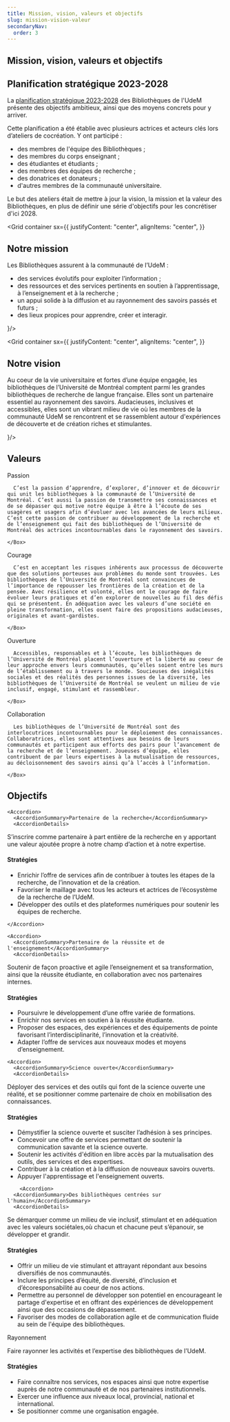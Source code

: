```yaml
---
title: Mission, vision, valeurs et objectifs
slug: mission-vision-valeur
secondaryNav:
  order: 3
---
```



<Section>

# Mission, vision, valeurs et objectifs

## Planification stratégique 2023-2028

La [planification stratégique 2023-2028](/static/a-propos/planification-strategique.pdf) des Bibliothèques de l'UdeM présente des objectifs ambitieux, ainsi que des moyens concrets pour y arriver.

Cette planification a été établie avec plusieurs actrices et acteurs clés lors d’ateliers de cocréation. Y ont participé :

- des membres de l'équipe des Bibliothèques ;
- des membres du corps enseignant ;
- des étudiantes et étudiants ;
- des membres des équipes de recherche ;
- des donatrices et donateurs ;
- d'autres membres de la communauté universitaire.

Le but des ateliers était de mettre à jour la vision, la mission et la valeur des Bibliothèques, en plus de définir une série d'objectifs pour les concrétiser d'ici 2028.

<Divider />

<Grid 
container
sx={{
    justifyContent: "center",
    alignItems: "center",
  }}
  >
<Grid size={8}>
<h2>Notre mission</h2>
      
<p>Les Bibliothèques assurent à la communauté de l’UdeM :</p>

<ul><li>des services évolutifs pour exploiter l’information ;</li>
<li>des ressources et des services pertinents en soutien à l’apprentissage, à l’enseignement et à la recherche ;</li>
<li>un appui solide à la diffusion et au rayonnement des savoirs passés et futurs ;</li>
<li>des lieux propices pour apprendre, créer et interagir.</li></ul>
</Grid>
<Grid size={4}>
<IconInSquare color='vertPale' icon={<Target color='orange' />}/>
</Grid>
</Grid>

<Divider />

<Grid 
container
sx={{
    justifyContent: "center",
    alignItems: "center",
  }}
  >
<Grid size={8}>
<h2>Notre vision</h2>
      
<p>Au coeur de la vie universitaire et fortes d’une équipe engagée, les bibliothèques de l’Université de Montréal comptent parmi les grandes bibliothèques de recherche de langue française. Elles sont un partenaire essentiel au rayonnement des savoirs. Audacieuses, inclusives et accessibles, elles sont un vibrant milieu de vie où les membres de la communauté UdeM se rencontrent et se rassemblent autour d'expériences de découverte et de création riches et stimulantes.</p>
</Grid>
<Grid size={4}>
<IconInSquare color='bleu100' icon={<Binoculars color='bleuPrincipal' />}/>
</Grid>
</Grid>

<Divider />

## Valeurs

<Grid container spacing={2}>
  <Grid size={{ xs: 12, md: 6 }}>
    <Box
      sx={{
        p:2,
        bgcolor: '#FEE1DE',
        borderRadius: '1rem',
        height: '100%',
      }}
    >
      <Grid container
        sx={{
          alignItems: "center",
        }}
      >
        <Grid size="grow">
          <Typography variant="h3">Passion</Typography>
        </Grid>
        <Grid size="auto">
          <Heart color='#F04E24' size={50} />
        </Grid>
      </Grid>

      C’est la passion d’apprendre, d’explorer, d’innover et de découvrir qui unit les bibliothèques à la communauté de l’Université de Montréal. C’est aussi la passion de transmettre ses connaissances et de se dépasser qui motive notre équipe à être à l’écoute de ses usagères et usagers afin d’évoluer avec les avancées de leurs milieux. C’est cette passion de contribuer au développement de la recherche et de l’enseignement qui fait des bibliothèques de l’Université de Montréal des actrices incontournables dans le rayonnement des savoirs.

    </Box>

  </Grid>
  <Grid size={{ xs: 12, md: 6 }}>
    <Box
      sx={{
        p:2,
        bgcolor: '#FEE1DE',
        borderRadius: '1rem',
        height: '100%',
      }}
    >
      <Grid container
        sx={{
          alignItems: "center",
        }}
      >
        <Grid size="grow">
          <Typography variant="h3">Courage</Typography>
        </Grid>
        <Grid size="auto">
          <Mountains color='#F04E24' size={50} />
        </Grid>
      </Grid>
        
      C’est en acceptant les risques inhérents aux processus de découverte que des solutions porteuses aux problèmes du monde sont trouvées. Les bibliothèques de l’Université de Montréal sont convaincues de l’importance de repousser les frontières de la création et de la pensée. Avec résilience et volonté, elles ont le courage de faire évoluer leurs pratiques et d’en explorer de nouvelles au fil des défis qui se présentent. En adéquation avec les valeurs d’une société en pleine transformation, elles osent faire des propositions audacieuses, originales et avant-gardistes.

    </Box>

  </Grid>
  <Grid size={{ xs: 12, md: 6 }}>
    <Box
      sx={{
        p:2,
        bgcolor: '#FEE1DE',
        borderRadius: '1rem',
        height: '100%',
      }}
    >
      <Grid container
        sx={{
          alignItems: "center",
        }}
      >
        <Grid size="grow">
          <Typography variant="h3">Ouverture</Typography>
        </Grid>
        <Grid size="auto">
          <DoorOpen color='#F04E24' size={50} />
        </Grid>
      </Grid>
        
      Accessibles, responsables et à l’écoute, les bibliothèques de l’Université de Montréal placent l’ouverture et la liberté au coeur de leur approche envers leurs communautés, qu’elles soient entre les murs de l’établissement ou à travers le monde. Soucieuses des inégalités sociales et des réalités des personnes issues de la diversité, les bibliothèques de l’Université de Montréal se veulent un milieu de vie inclusif, engagé, stimulant et rassembleur.

    </Box>

  </Grid>
  <Grid size={{ xs: 12, md: 6 }}>
    <Box
      sx={{
        p:2,
        bgcolor: '#FEE1DE',
        borderRadius: '1rem'
      }}
    >
      <Grid container
        sx={{
          alignItems: "center",
        }}
      >
        <Grid size="grow">
          <Typography variant="h3">Collaboration</Typography>
        </Grid>
        <Grid size="auto">
          <Handshake color='#F04E24' size={50} />
        </Grid>
      </Grid>
        
      Les bibliothèques de l’Université de Montréal sont des interlocutrices incontournables pour le déploiement des connaissances. Collaboratrices, elles sont attentives aux besoins de leurs communautés et participent aux efforts des pairs pour l’avancement de la recherche et de l’enseignement. Joueuses d’équipe, elles contribuent de par leurs expertises à la mutualisation de ressources, au décloisonnement des savoirs ainsi qu’à l’accès à l’information.

    </Box>

  </Grid>

</Grid>

<Divider />

## Objectifs

<AccordionGroup>

    <Accordion>
      <AccordionSummary>Partenaire de la recherche</AccordionSummary>
      <AccordionDetails>

<p>S’inscrire comme partenaire à part entière de la recherche en y apportant une valeur ajoutée propre à notre champ d’action et à notre expertise.</p>

<h4>Stratégies</h4>

<ul>
<li>Enrichir l’offre de services afin de contribuer à toutes les étapes de la recherche, de l’innovation et de la création.</li>
<li>Favoriser le maillage avec tous les acteurs et actrices de l’écosystème de la recherche de l’UdeM.</li>
<li>Développer des outils et des plateformes numériques pour soutenir les équipes de recherche.</li>
</ul>

</AccordionDetails>

    </Accordion>

    <Accordion>
      <AccordionSummary>Partenaire de la réussite et de l'enseignement</AccordionSummary>
      <AccordionDetails>
<p>Soutenir de façon proactive et agile l’enseignement et sa transformation, ainsi que la réussite étudiante, en collaboration avec nos partenaires internes.</p>

<h4>Stratégies</h4>
<ul>
<li>Poursuivre le développement d’une offre variée de formations.</li>
<li>Enrichir nos services en soutien à la réussite étudiante.</li>
<li>Proposer des espaces, des expériences et des équipements de pointe favorisant l’interdisciplinarité, l’innovation et la créativité.</li>
<li>Adapter l’offre de services aux nouveaux modes et moyens d’enseignement.</li>
</ul>
</AccordionDetails>
    </Accordion>

    <Accordion>
      <AccordionSummary>Science ouverte</AccordionSummary>
      <AccordionDetails>
      
<p>Déployer des services et des outils qui font de la science ouverte une réalité, et se positionner comme partenaire de choix en mobilisation des connaissances.</p>

<h4>Stratégies</h4>
<ul>
<li>Démystifier la science ouverte et susciter l’adhésion à ses principes.</li>
<li>Concevoir une offre de services permettant de soutenir la communication savante et la science ouverte.</li>
<li>Soutenir les activités d'édition en libre accès par la mutualisation des outils, des services et des expertises.</li>
<li>Contribuer à la création et à la diffusion de nouveaux savoirs ouverts.</li>
<li>Appuyer l'apprentissage et l'enseignement ouverts.</li>
</ul>
</AccordionDetails>
    </Accordion>

        <Accordion>
      <AccordionSummary>Des bibliothèques centrées sur l'humain</AccordionSummary>
      <AccordionDetails>

<p>Se démarquer comme un milieu de vie inclusif, stimulant et en adéquation avec les valeurs sociétales,où chacun et chacune peut s’épanouir, se développer et grandir.</p>

<h4>Stratégies</h4>
<ul>
<li>Offrir un milieu de vie stimulant et attrayant répondant aux besoins diversifiés de nos communautés.</li>
<li>Inclure les principes d’équité, de diversité, d’inclusion et d’écoresponsabilité au coeur de nos actions.</li>
<li>Permettre au personnel de développer son potentiel en encourageant le partage d'expertise et en offrant des expériences de développement ainsi que des occasions de dépassement.</li>
<li>Favoriser des modes de collaboration agile et de communication fluide au sein de l'équipe des bibliothèques.</li>
</ul>
</AccordionDetails>
    </Accordion>
            <Accordion>
      <AccordionSummary>Rayonnement</AccordionSummary>
      <AccordionDetails>
<p>Faire rayonner les activités et l’expertise des bibliothèques de l’UdeM.</p>

<h4>Stratégies</h4>
<ul>
<li>Faire connaître nos services, nos espaces ainsi que notre expertise auprès de notre communauté et de nos partenaires institutionnels.</li>
<li>Exercer une influence aux niveaux local, provincial, national et international.</li>
<li>Se positionner comme une organisation engagée.</li>
</ul>
</AccordionDetails>
    </Accordion>
  </AccordionGroup>

</Section>
